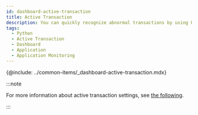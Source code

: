 ```yaml
---
id: dashboard-active-transaction
title: Active Transaction
description: You can quickly recognize abnormal transactions by using URLs, SQLs, and HTTP calls of the active transactions, and can analyze the delayed sections in detail through the transaction trace details.
tags:
  - Python
  - Active Transaction
  - Dashboard
  - Application
  - Application Monitoring
---
```


{@include: ../common-items/_dashboard-active-transaction.mdx} 

:::note

For more information about active transaction settings, see [the following](active-transactions).

:::
